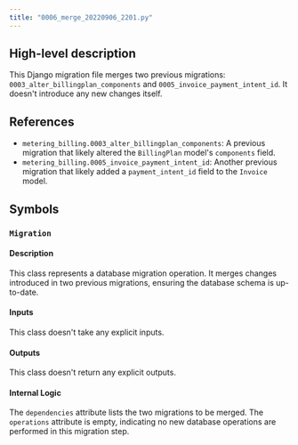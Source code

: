 ```yaml
---
title: "0006_merge_20220906_2201.py"
---
```


## High-level description
This Django migration file merges two previous migrations: `0003_alter_billingplan_components` and `0005_invoice_payment_intent_id`. It doesn't introduce any new changes itself.

## References
- `metering_billing.0003_alter_billingplan_components`: A previous migration that likely altered the `BillingPlan` model's `components` field.
- `metering_billing.0005_invoice_payment_intent_id`: Another previous migration that likely added a `payment_intent_id` field to the `Invoice` model.

## Symbols

### `Migration`
#### Description
This class represents a database migration operation. It merges changes introduced in two previous migrations, ensuring the database schema is up-to-date.

#### Inputs
This class doesn't take any explicit inputs.

#### Outputs
This class doesn't return any explicit outputs.

#### Internal Logic
The `dependencies` attribute lists the two migrations to be merged. The `operations` attribute is empty, indicating no new database operations are performed in this migration step.
